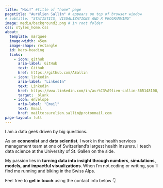 ```yaml
---
title: "Hoi!" #title of "home" page
pagetitle: "Aurélien Sallin" # appears on top of browser window
# subtitle: "STATISTICS, VISUALIZATIONS AND R PROGRAMMING"
image: media/background2.png # in root folder
css: styles_home.css
about:
  template: marquee
  image-width: 45em
  image-shape: rectangle
  id: hero-heading
  links:
    - icon: github
      aria-label: GitHub
      text: Github
      href: https://github.com/ASallin
    - icon: linkedin
      aria-label: "LinkedIn"
      text: LinkedIn
      href: https://www.linkedin.com/in/aur%C3%A9lien-sallin-365148100/
      target: _blank
    - icon: envelope 
      aria-label: "Email"
      text: Email
      href: mailto:aurelien.sallin@protonmail.com
page-layout: full
---
```


::: {#hero-heading}
I am a data geek driven by big questions.

As an **economist** and **data scientist**, I work in the health services management team at one of Switzerland’s largest health insurers. I teach data science at the University of St. Gallen on the side.

My passion lies in **turning data into insight through numbers, simulations, models, and impactful visualizations**. When I’m not coding or writing, you’ll find me running and biking in the Swiss Alps.

Feel free to **get in touch** using the contact info below 👇
:::

